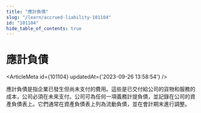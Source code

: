 ```yaml
---
title: "應計負債"
slug: "/learn/accrued-liability-101104"
id: "101104"
hide_table_of_contents: true
---
```



# 應計負債

<ArticleMeta id={101104} updatedAt={'2023-09-26 13:58:54'} />
<div className='border-solid border-b border-t-0 my-4 border-[var(--ifm-color-gray-300)]' />

應計負債是指企業已發生但尚未支付的費用。這些是已交付給公司的貨物和服務的成本，公司必須在未來支付。公司可為任何一項義務計提負債，並記錄在公司的資產負債表上。它們通常在資產負債表上列為流動負債，並在會計期末進行調整。

